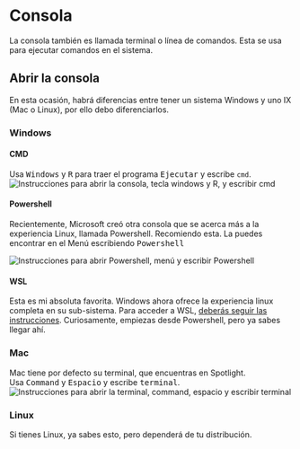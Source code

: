 # Consola

La consola también es llamada terminal o línea de comandos. Esta se usa para ejecutar comandos en el sistema.

## Abrir la consola

En esta ocasión, habrá diferencias entre tener un sistema Windows y uno IX (Mac o Linux), por ello debo diferenciarlos.

### Windows

#### CMD

Usa <kbd>Windows</kbd> y <kbd>R</kbd> para traer el programa <samp>Ejecutar</samp> y escribe `cmd`.  
![Instrucciones para abrir la consola, tecla windows y R, y escribir cmd](/consola/windows-r-cmd.png)

#### Powershell

Recientemente, Microsoft creó otra consola que se acerca más a la experiencia Linux, llamada Powershell. Recomiendo esta.
La puedes encontrar en el Menú escribiendo <samp>Powershell</samp>

![Instrucciones para abrir Powershell, menú y escribir Powershell](/consola/powershell.png)

#### WSL

Esta es mi absoluta favorita. Windows ahora ofrece la experiencia linux completa en su sub-sistema. Para acceder a WSL, [deberás seguir las instrucciones](https://docs.microsoft.com/es-es/windows/wsl/install). Curiosamente, empiezas desde Powershell, pero ya sabes llegar ahí.

### Mac

Mac tiene por defecto su terminal, que encuentras en Spotlight.  
Usa <kbd>Command</kbd> y <kbd>Espacio</kbd> y escribe <samp>terminal</samp>.  
![Instrucciones para abrir la terminal, command, espacio y escribir terminal](/consola/terminal.png)

### Linux

Si tienes Linux, ya sabes esto, pero dependerá de tu distribución.
